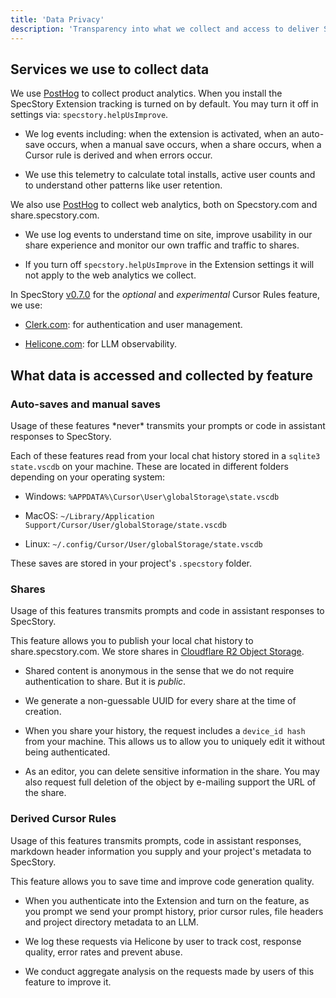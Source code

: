 ```yaml
---
title: 'Data Privacy'
description: 'Transparency into what we collect and access to deliver SpecStory'
---
```


## Services we use to collect data

We use [PostHog](https://posthog.com/) to collect product analytics. When you install the SpecStory Extension tracking is turned on by default. You may turn it off in settings via: `specstory.helpUsImprove`.

* We log events including: when the extension is activated, when an auto-save occurs, when a manual save occurs, when a share occurs, when a Cursor rule is derived and when errors occur.

* We use this telemetry to calculate total installs, active user counts and to understand other patterns like user retention.

We also use [PostHog](https://posthog.com/)  to collect web analytics, both on Specstory.com and share.specstory.com.

* We use log events to understand time on site, improve usability in our share experience and monitor our own traffic and traffic to shares.

* If you turn off `specstory.helpUsImprove` in the Extension settings it will not apply to the web analytics we collect.

In SpecStory [v0.7.0]() for the *optional* and *experimental* Cursor Rules feature, we use:

* [Clerk.com](https://clerk.com/): for authentication and user management.

* [Helicone.com](https://www.helicone.ai/): for LLM observability.

## What data is accessed and collected by feature

### Auto-saves and manual saves

<Check>
  Usage of these features *never* transmits your prompts or code in assistant responses to SpecStory.
</Check>

Each of these features read from your local chat history stored in a `sqlite3 state.vscdb` on your machine. These are located in different folders depending on your operating system:

* Windows: `%APPDATA%\Cursor\User\globalStorage\state.vscdb`

* MacOS: `~/Library/Application Support/Cursor/User/globalStorage/state.vscdb`

* Linux: `~/.config/Cursor/User/globalStorage/state.vscdb`

These saves are stored in your project's `.specstory` folder.

### Shares

<Note>
  Usage of this features transmits prompts and code in assistant responses to SpecStory.
</Note>

This feature allows you to publish your local chat history to share.specstory.com. We store shares in [Cloudflare R2 Object Storage](https://www.cloudflare.com/developer-platform/products/r2/).

* Shared content is anonymous in the sense that we do not require authentication to share. But it is *public*.

* We generate a non-guessable UUID for every share at the time of creation.

* When you share your history, the request includes a `device_id hash` from your machine. This allows us to allow you to uniquely edit it without being authenticated.

* As an editor, you can delete sensitive information in the share. You may also request full deletion of the object by e-mailing support the URL of the share.

### Derived Cursor Rules

<Note>
  Usage of this features transmits prompts, code in assistant responses, markdown header information you supply and your project's metadata to SpecStory.
</Note>

This feature allows you to save time and improve code generation quality.

* When you authenticate into the Extension and turn on the feature, as you prompt we send your prompt history, prior cursor rules, file headers and project directory metadata to an LLM.

* We log these requests via Helicone by user to track cost, response quality, error rates and prevent abuse.

* We conduct aggregate analysis on the requests made by users of this feature to improve it.